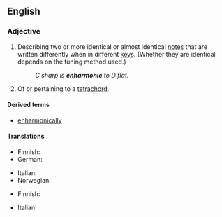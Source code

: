 ==English==

===Adjective===
{{wikipedia}}
{{en-adj|-}}

# {{lb|en|music}} Describing two or more identical or almost identical [[note]]s that are written differently when in different [[key]]s. (Whether they are identical depends on the tuning method used.)
#: ''C sharp is '''enharmonic''' to D flat.''
# {{lb|en|music}} Of or pertaining to a [[tetrachord]].

====Derived terms====
* [[enharmonically]]

====Translations====
{{trans-top|Describing two or more identical notes that are written differently when in different key}}
* Finnish: {{t+|fi|enharmoninen}}
* German: {{t|de|enharmonisch}}
{{trans-mid}}
* Italian: {{t|it|enarmonico}}
* Norwegian: {{t|no|enharmonisk}}
{{trans-bottom}}

{{trans-top|Of or pertaining to a tetrachord}}
* Finnish: {{t+|fi|enharmoninen}}
{{trans-mid}}
* Italian: {{t|it|enarmonico}}
{{trans-bottom}}